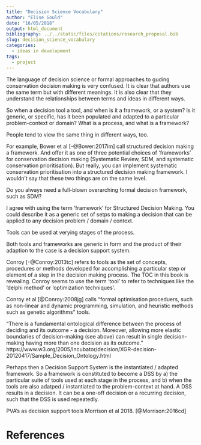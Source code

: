 ```yaml
---
title: "Decision Science Vocabulary"
author: "Elise Gould"
date: "16/05/2018"
output: html_document
bibliography: ../../static/files/citations/research_proposal.bib
slug: decision_science_vocabulary
categories: 
  - ideas in development
tags: 
  - project
---
```


The language of decision science or formal approaches to guding conservation decision making is very confused. It is clear that authors use the same term but with different meanings. It is also clear that they understand the relationships between terms and ideas in different ways.

So when a decision tool a tool, and when is it a framework, or a system? Is it generic, or specific, has it been populated and adapted to a particular problem-context or domain? What is a process, and what is a framework?

People tend to view the same thing in different ways, too.

For example, Bower et al [-@Bower:2017im] call structured decision making a framework. And offer it as one of three potential choices of 'frameworks' for conservation decision making (Systematic Review, SDM, and systematic conservation prioritisation). But really, you can implement systematic conservation prioritisation into a structured decision making framework. I wouldn't say that these two things are on the same level.

Do you always need a full-blown overarching formal decision framework, such as SDM? 


I agree with using the term 'framework' for Structured Decision Making. You could describe it as a generic set of setps to making a decision that can be applied to any decision problem / domain / context.

Tools can be used at verying stages of the process.

Both tools and frameworks are generic in form and the product of their adaption to the case is a decision support system.

Conroy [-@Conroy:2013tc] refers to tools as the set of concepts, procedures or methods developed for accomplishing a particular step or element of a step in the decision making process. The TOC in this book is revealing. Conroy seems to use the term 'tool' to refer to techniques like the 'delphi method' or 'optimization techniques'.

Conroy et al [@Conroy:2008jg] calls "formal optimisation proceduers, such as non-linear and dynamic programming, simulation, and heuristic methods such as genetic algorithms" tools.

"There is a fundamental ontological difference between the process of deciding and its outcome - a decision. Moreover, allowing more elastic boundaries of decision-making (see above) can result in single decision-making having more than one decision as its outcome." https://www.w3.org/2005/Incubator/decision/XGR-decision-20120417/Sample_Decision_Ontology.html

Perhaps then a Decision Support System is the instantiated / adapted framework. So a framework is constituted to become a DSS by a) the particular suite of tools used at each stage in the process, and b) when the tools are also adatped / instantiated to the problem-context at hand. A DSS results in a decision. It can be a one-off decision or a recurring decision, such that the DSS is used repeatedly.

PVA's as decision support tools Morrison et al 2018. [@Morrison:2016cd]

# References
